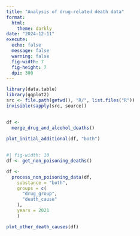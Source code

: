 ```yaml
---
title: "Analysis of drug-related death data"
format:
  html:
    theme: darkly
date: "2024-12-11"
execute:
  echo: false
  message: false
  warning: false
  fig-width: 7
  fig-height: 7
  dpi: 300
---
```


```r

library(data.table)
library(ggplot2)
src <- file.path(getwd(), "R/", list.files("R"))
invisible(sapply(src, source))
```
##
```r

df <-
  merge_drug_and_alcohol_deaths()

plot_initial_additional(df, "both")

```
##
```r
#| fig-width: 10
df <- get_non_poisoning_deaths()

df <-
  process_non_poisoning_data(df,
    substance = "both",
    groups = c(
      "drug_group",
      "death_cause"
    ),
    years = 2021
    )

plot_other_death_causes(df)
```
